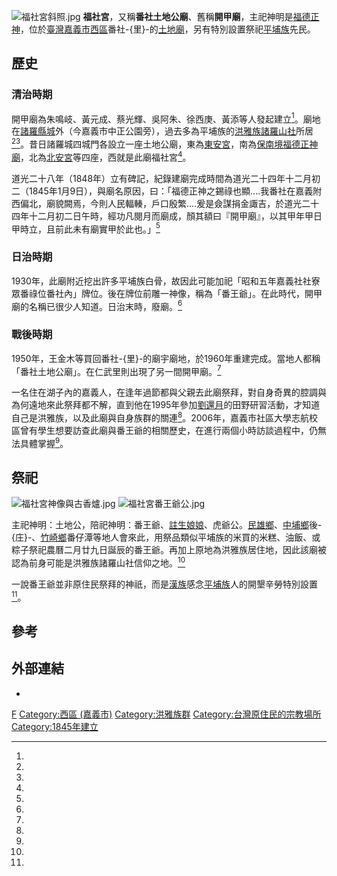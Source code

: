 {{coord|23.481476|120.447089|display=title}}
{{東亞廟宇
| name = 福社宮
| img =File:福社宮三川殿.jpg
| img_capt = 福社宮三川殿
| image_width = 250px
| location = {{ROC-TWN}}[[嘉義市|嘉義市]][[西區_(嘉義市)|西區]]番社-{里}-忠義街179號
| god =[[福德正神|福德正神]]
| type = 
| struct = 
| open_year =1845年（[[道光帝|清宣宗]][[道光|道光]]24年）肇建
| cere_date =農曆二月初二、八月十五日<ref name="1930 調查"/>
| cultural_collection= 
|}}
[[File:福社宮斜照.jpg|thumb]]
'''福社宮'''，又稱'''番社土地公廟'''、舊稱'''開甲廟'''，主祀神明是[[福德正神|福德正神]]，位於[[臺灣|臺灣]][[嘉義市|嘉義市]][[西區_(嘉義市)|西區]]番社-{里}-的[[土地廟|土地廟]]，另有特別設置祭祀[[平埔族|平埔族]]先民。

==歷史==
===清治時期===

開甲廟為朱鳴岐、黃元成、蔡光輝、吳阿朱、徐西庚、黃添等人發起建立<ref name="1930 調查"/>。廟地在[[諸羅縣城|諸羅縣城]]外（今嘉義市中正公園旁），過去多為平埔族的[[洪雅族|洪雅族]][[諸羅山社|諸羅山社]]所居<ref name="魯永明"/><ref name="蘇泰安"/>。昔日諸羅城四城門各設立一座土地公廟，東為[[東安宮|東安宮]]，南為[[保南境福德正神廟|保南境福德正神廟]]，北為[[嘉義北安宮|北安宮]]等四座，西就是此廟福社宮<ref name="羅智華"/>。

道光二十八年（1848年）立有碑記，紀錄建廟完成時間為道光二十四年十二月初二（1845年1月9日），與廟名原因，曰：「福德正神之錫祿也顯....我番社在嘉義附西偏北，廟貌闕焉，今則人民輻輳，戶口殷繁....爰是僉謀捐金諏吉，於道光二十四年十二月初二日午時，經功凡閱月而廟成，顏其額曰『開甲廟』，以其甲年甲日甲時立，且前此未有廟實甲於此也。」<ref name="戶政"/>

===日治時期===
1930年，此廟附近挖出許多平埔族白骨，故因此可能加祀「昭和五年嘉義社社寮眾番祿位番社內」牌位。後在牌位前雕一神像，稱為「番王爺」。在此時代，開甲廟的名稱已很少人知道。日治末時，廢廟。<ref name="戶政"/>

===戰後時期===
1950年，王金木等買回番社-{里}-的廟宇廟地，於1960年重建完成。當地人都稱「番社土地公廟」。在仁武里則出現了另一間開甲廟。<ref name="戶政"/>

一名住在湖子內的嘉義人，在逢年過節都與父親去此廟祭拜，對自身奇異的腔調與為何遠地來此祭拜都不解，直到他在1995年參加[[劉還月|劉還月]]的田野研習活動，才知道自己是洪雅族，以及此廟與自身族群的關連<ref name="尋根者"/>。2006年，嘉義市社區大學志航校區曾有學生想要訪查此廟與番王爺的相關歷史，在進行兩個小時訪談過程中，仍無法具體掌握<ref name="蘇泰安"/>。

==祭祀==
[[File:福社宮神像與古香爐.jpg|thumb]]
[[File:福社宮番王爺公.jpg|thumb]]

主祀神明：土地公，陪祀神明：番王爺、[[註生娘娘|註生娘娘]]、虎爺公。[[民雄鄉|民雄鄉]]、[[中埔鄉|中埔鄉]]後-{庄}-、[[竹崎鄉|竹崎鄉]]番仔潭等地人會來此，用祭品類似平埔族的米買的米糕、油飯、或粽子祭祀農曆二月廿九日誕辰的番王爺。再加上原地為洪雅族居住地，因此該廟被認為前身可能是洪雅族諸羅山社信仰之地。<ref name="尋根者"/>

一說番王爺並非原住民祭拜的神祇，而是[[漢族|漢族]]感念[[平埔族|平埔族]]人的開墾辛勞特別設置<ref name="蘇泰安"/>。

== 參考 ==
{{reflist|1|refs=

<ref name="1930 調查">{{Cite web|url=http://c.ianthro.tw/160271|title=開甲廟 1930 調查 ‧ 儒教 ‧ 嘉義市東區|author=|language=zh-tw|publisher=中央研究院台灣史研究所|work=中研院民族所數位典藏|date=|accessdate=2016-07-28|deadurl=yes|archiveurl=https://web.archive.org/web/20170202132338/http://c.ianthro.tw/160271|archivedate=2017-02-02}}</ref>

<ref name="戶政">{{Cite web|url=http://www.cywest.gov.tw/form/index-1.asp?m=3&m1=3&m2=16&id=35|title=番社里|author=|language=zh-tw|publisher=嘉義市西區戶政事務所|date=|accessdate=2016-07-28|archive-date=2019-12-03|archive-url=https://web.archive.org/web/20191203052316/https://www.cywest.gov.tw/form/index-1.asp?m=3&m1=3&m2=16&id=35|dead-url=no}}</ref>

<ref name="尋根者">{{cite book |editor=劉還月|author=尋根者|chapter=〈嘉義市的「番」王爺〉|title=《流浪的土地》|date=1998-09-01|publisher=常民文化出版社|volume=|location=臺灣|language=zh-tw|isbn=9789578491298}}</ref>

<ref name="蘇泰安">{{Cite news|url=http://www.epochtimes.com/b5/6/11/22/n1530999.htm|title=失落的族群番王爺之謎|author=蘇泰安|language=zh-tw|publisher=《大紀元時報》|date=2006-11-22|accessdate=2016-07-28|archive-date=2019-08-31|archive-url=https://web.archive.org/web/20190831192554/http://www.epochtimes.com/b5/6/11/22/n1530999.htm|dead-url=no}}</ref>

<ref name="2006-02-08">{{Cite news|url=|title=《生活資訊》 燈謎晚會租稅宣導|author=蘇泰安|language=zh-tw|publisher=《聯合報》|date=2006-02-08|accessdate=2016-07-28}}</ref>

<ref name="魯永明">{{Cite news|url=https://video.udn.com/news/442005|title=嘉義市福社宮周六送元宵小猴提燈|author=魯永明|language=zh-tw|publisher=《聯合報》|date=2016-02-17|accessdate=2016-07-28|archive-date=2019-09-02|archive-url=https://web.archive.org/web/20190902140918/https://video.udn.com/news/442005|dead-url=no}}</ref>

<ref name="羅智華">{{Cite news|url=http://www.merit-times.com.tw/NewsPage.aspx?unid=427183|title=嘉邑北安宮重建 神明暫居行宮|author=羅智華|language=zh-tw|publisher=《人間福報》|date=2016-01-14|accessdate=2016-07-28|archive-date=2019-08-30|archive-url=https://web.archive.org/web/20190830040903/http://www.merit-times.com.tw/NewsPage.aspx?unid=427183|dead-url=no}}</ref>

}}

==外部連結==
*{{facebook|CaiTuanFaRenJiaYiShiFuSheGong|財團法人嘉義市福社宮}}
[[Category:嘉義市土地廟|F]]
[[Category:西區_(嘉義市)|Category:西區 (嘉義市)]]
[[Category:洪雅族群|Category:洪雅族群]]
[[Category:台灣原住民的宗教場所|Category:台灣原住民的宗教場所]]
[[Category:1845年建立|Category:1845年建立]]